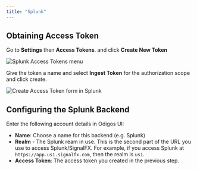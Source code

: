 ```yaml
---
title: "Splunk"
---
```


## Obtaining Access Token

Go to **Settings** then **Access Tokens**. and click **Create New Token**

<Frame>
    <img src="/backends/images/splunk1.png" alt="Splunk Access Tokens menu" />
</Frame>

Give the token a name and select **Ingest Token** for the authorization scope and click create.

<Frame>
    <img src="/backends/images/splunk2.png" alt="Create Access Token form in Splunk" />
</Frame>

## Configuring the Splunk Backend

Enter the following account details in Odigos UI:

- **Name**: Choose a name for this backend (e.g. Splunk)
- **Realm** - The Splunk ream in use. This is the second part of the URL you use to access Splunk/SignalFX.
  For example, if you access Splunk at `https://app.us1.signalfx.com`, then the realm is `us1`.
- **Access Token**: The access token you created in the previous step.
